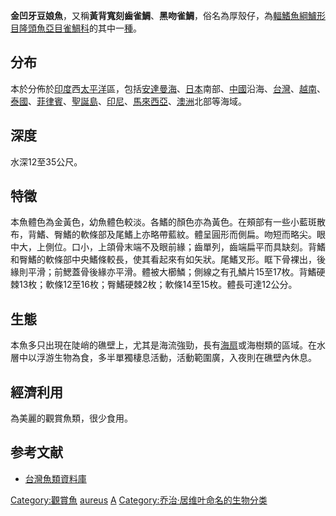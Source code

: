 {{Speciesbox
| name = 金凹牙豆娘魚
| status = LC
| status_system = IUCN3.1
| image = Monaco.Musée océanographique026.jpg
| image_width = 
| genus = Amblyglyphidodon
| species = aureus
| authority = [[Cuvier|Cuvier]], 1830
| synonyms = *''Glyphisodon aureus''<br /><small>Cuvier, 1830</small>
}}

'''金凹牙豆娘魚'''，又稱'''黃背寬刻齒雀鯛'''、'''黑吻雀鯛'''，俗名為厚殼仔，為[[輻鰭魚綱|輻鰭魚綱]][[鱸形目|鱸形目]][[隆頭魚亞目|隆頭魚亞目]][[雀鯛科|雀鯛科]]的其中一[[種|種]]。

==分布==
本於分佈於[[印度|印度]]西[[太平洋|太平洋]]區，包括[[安達曼海|安達曼海]]、[[日本|日本]]南部、[[中國|中國]]沿海、[[台灣|台灣]]、[[越南|越南]]、[[泰國|泰國]]、[[菲律賓|菲律賓]]、[[聖誕島|聖誕島]]、[[印尼|印尼]]、[[馬來西亞|馬來西亞]]、[[澳洲|澳洲]]北部等海域。

==深度==
水深12至35公尺。

==特徵==
本魚體色為金黃色，幼魚體色較淡。各鰭的顏色亦為黃色。在頰部有一些小藍斑散布，背鰭、臀鰭的軟條部及尾鰭上亦略帶藍紋。體呈圓形而側扁。吻短而略尖。眼中大，上側位。口小，上頜骨末端不及眼前緣；齒單列，齒端扁平而具缺刻。背鰭和臀鰭的軟條部中央鰭條較長，使其看起來有如矢狀。尾鰭叉形。眶下骨裸出，後緣則平滑；前鰓蓋骨後緣亦平滑。體被大櫛鱗；側線之有孔鱗片15至17枚。背鰭硬棘13枚；軟條12至16枚；臀鰭硬棘2枚；軟條14至15枚。體長可達12公分。

==生態==
本魚多只出現在陡峭的礁壁上，尤其是海流強勁，長有[[海扇|海扇]]或海樹類的區域。在水層中以浮游生物為食，多半單獨棲息活動，活動範圍廣，入夜則在礁壁內休息。

==經濟利用==
為美麗的觀賞魚類，很少食用。

==参考文献==
*[http://fishdb.sinica.edu.tw/ 台灣魚類資料庫] {{Wayback|url=http://fishdb.sinica.edu.tw/ |date=20160304193340 }}
{{Taxonbar|from=Q749774}}

[[Category:觀賞魚|Category:觀賞魚]]
[[Category:凹牙豆娘魚屬|aureus]]
[[Category:1830年描述的鱼类|A]]
[[Category:乔治·居维叶命名的生物分类|Category:乔治·居维叶命名的生物分类]]